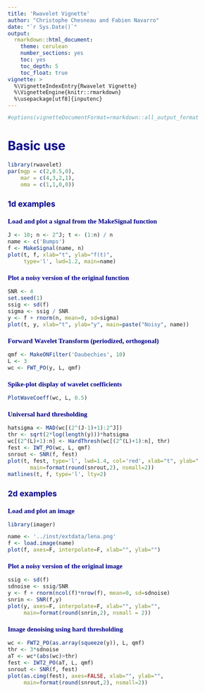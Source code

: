 ```yaml
---
title: 'Rwavelet Vignette'
author: "Christophe Chesneau and Fabien Navarro"
date: "`r Sys.Date()`"
output:
  rmarkdown::html_document:
    theme: cerulean
    number_sections: yes
    toc: yes
    toc_depth: 5
    toc_float: true
vignette: >
  %\VignetteIndexEntry{Rwavelet Vignette}
  %\VignetteEngine{knitr::rmarkdown}
  %\usepackage[utf8]{inputenc}
---
```

<style type="text/css">

body{ /* Normal  */
      font-size: 12px;
  }
td {  /* Table  */
  font-size: 8px;
}
h1.title {
  font-size: 38px;
  color: DarkRed;
}
h1 { /* Header 1 */
  font-size: 28px;
  color: DarkBlue;
}
h2 { /* Header 2 */
    font-size: 18px;
  color: DarkBlue;
}
h3 { /* Header 3 */
  font-size: 15px;
  font-family: "Times New Roman", Times, serif;
  color: DarkBlue;
}
code.r{ /* Code block */
    font-size: 12px;
}
pre { /* Code block - determines code spacing between lines */
    font-size: 14px;
}
</style>

```r
#options(vignetteDocumentFormat=rmarkdown::all_output_formats("rwaveletvignette.Rmd"))
```


# Basic use
```r
library(rwavelet)
par(mgp = c(2,0.5,0),
    mar = c(4,3,2,1),
    oma = c(1,1,0,0))
```

## 1d examples
### Load and plot a signal from the MakeSignal function {#example1}
```r
J <- 10; n <- 2^J; t <- (1:n) / n
name <- c('Bumps')
f <- MakeSignal(name, n)
plot(t, f, xlab="t", ylab="f(t)",
     type='l', lwd=1.2, main=name)
```

### Plot a noisy version of the original function {#example2}
```r
SNR <- 4
set.seed(1)
ssig <- sd(f)
sigma <- ssig / SNR
y <- f + rnorm(n, mean=0, sd=sigma)
plot(t, y, xlab="t", ylab="y", main=paste("Noisy", name))
```

### Forward Wavelet Transform (periodized, orthogonal) {#example3}
```r
qmf <- MakeONFilter('Daubechies', 10)
L <- 3
wc <- FWT_PO(y, L, qmf)
```

### Spike-plot display of wavelet coefficients {#example4}
```r
PlotWaveCoeff(wc, L, 0.5)
```

### Universal hard thresholding  {#example5}
```r
hatsigma <- MAD(wc[(2^(J-1)+1):2^J])
thr <- sqrt(2*log(length(y)))*hatsigma
wc[(2^(L)+1):n] <- HardThresh(wc[(2^(L)+1):n], thr)
fest <- IWT_PO(wc, L, qmf)
snrout <- SNR(f, fest)
plot(t, fest, type='l', lwd=1.4, col='red', xlab="t", ylab="hat_f(t)",
	   main=format(round(snrout,2), nsmall=2))
matlines(t, f, type='l', lty=2)
```

## 2d examples
### Load and plot an image
```r
library(imager)
```

```r
name <- '../inst/extdata/lena.png'
f <- load.image(name)
plot(f, axes=F, interpolate=F, xlab="", ylab="")
```

### Plot a noisy version of the original image
```r
ssig <- sd(f)
sdnoise <- ssig/SNR
y <- f + rnorm(ncol(f)*nrow(f), mean=0, sd=sdnoise)
snrin <- SNR(f,y)
plot(y, axes=F, interpolate=F, xlab="", ylab="",
     main=format(round(snrin,2), nsmall = 2))
```

### Image denoising using hard thresholding
```r
wc <- FWT2_PO(as.array(squeeze(y)), L, qmf)
thr <- 3*sdnoise
aT <- wc*(abs(wc)>thr)
fest <- IWT2_PO(aT, L, qmf)
snrout <- SNR(f, fest)
plot(as.cimg(fest), axes=FALSE, xlab="", ylab="",
     main=format(round(snrout,2), nsmall=2))
```
